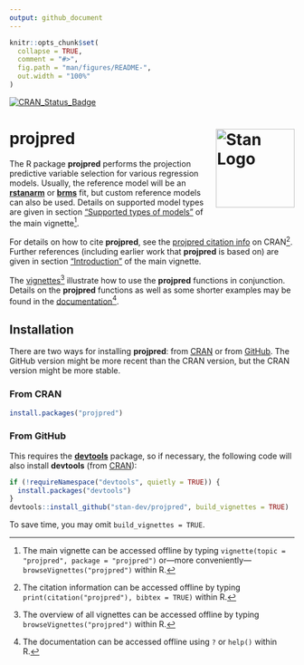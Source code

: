```yaml
---
output: github_document
---
```


<!-- README.md is generated from README.Rmd. Please edit that file -->

```r
knitr::opts_chunk$set(
  collapse = TRUE,
  comment = "#>",
  fig.path = "man/figures/README-",
  out.width = "100%"
)
```

<!-- badges: start -->
<!-- [![codecov](https://codecov.io/gh/stan-dev/projpred/branch/master/graph/badge.svg)](https://app.codecov.io/gh/stan-dev/projpred) -->
[![CRAN_Status_Badge](https://www.r-pkg.org/badges/version/projpred?color=blue)](https://CRAN.R-project.org/package=projpred)
<!-- badges: end -->

# projpred [<img src="man/figures/logo.svg" align="right" height="139" alt="Stan Logo"/>](https://mc-stan.org)

The R package **projpred** performs the projection predictive variable selection
for various regression models. Usually, the reference model will be an
[**rstanarm**](https://mc-stan.org/rstanarm/) or
[**brms**](https://paul-buerkner.github.io/brms/) fit, but custom reference
models can also be used. Details on supported model types are given in section
["Supported types of
models"](https://mc-stan.org/projpred/articles/projpred.html#modtypes) of the
main vignette^[The main vignette can be accessed offline by typing
`vignette(topic = "projpred", package = "projpred")` or---more
conveniently---`browseVignettes("projpred")` within R.].

For details on how to cite **projpred**, see the [projpred citation
info](https://CRAN.R-project.org/package=projpred/citation.html) on CRAN^[The
citation information can be accessed offline by typing
`print(citation("projpred"), bibtex = TRUE)` within R.]. Further references
(including earlier work that **projpred** is based on) are given in section
["Introduction"](https://mc-stan.org/projpred/articles/projpred.html#introduction)
of the main vignette.

The [vignettes](https://mc-stan.org/projpred/articles/)^[The overview of all
vignettes can be accessed offline by typing `browseVignettes("projpred")` within
R.] illustrate how to use the **projpred** functions in conjunction. Details on
the **projpred** functions as well as some shorter examples may be found in the
[documentation](https://mc-stan.org/projpred/reference/index.html)^[The
documentation can be accessed offline using `?` or `help()` within R.].

## Installation

There are two ways for installing **projpred**: from
[CRAN](https://CRAN.R-project.org/package=projpred) or from
[GitHub](https://github.com/stan-dev/projpred). The GitHub version might be more
recent than the CRAN version, but the CRAN version might be more stable.

### From CRAN

```r
install.packages("projpred")
```

### From GitHub

This requires the [**devtools**](https://devtools.r-lib.org/) package, so if
necessary, the following code will also install **devtools** (from
[CRAN](https://CRAN.R-project.org/package=devtools)):
```r
if (!requireNamespace("devtools", quietly = TRUE)) {
  install.packages("devtools")
}
devtools::install_github("stan-dev/projpred", build_vignettes = TRUE)
```
To save time, you may omit `build_vignettes = TRUE`.
